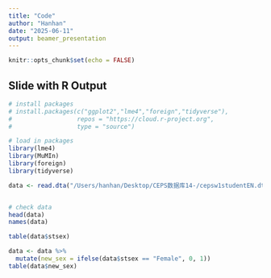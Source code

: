 ```yaml
---
title: "Code"
author: "Hanhan"
date: "2025-06-11"
output: beamer_presentation
---
```


```r
knitr::opts_chunk$set(echo = FALSE)
```



## Slide with R Output

```r
# install packages
# install.packages(c("ggplot2","lme4","foreign","tidyverse"),
#                  repos = "https://cloud.r-project.org",
#                  type = "source")

# load in packages
library(lme4) 
library(MuMIn) 
library(foreign)
library(tidyverse)

data <- read.dta("/Users/hanhan/Desktop/CEPS数据库14-/cepsw1studentEN.dta") 


# check data
head(data)
names(data)

table(data$stsex)

data <- data %>%
  mutate(new_sex = ifelse(data$stsex == "Female", 0, 1))
table(data$new_sex)



```